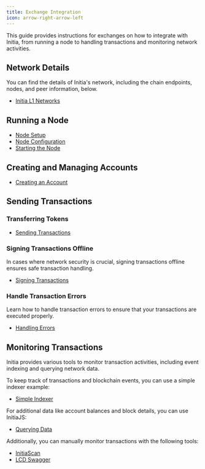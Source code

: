 ```yaml
---
title: Exchange Integration
icon: arrow-right-arrow-left
---
```


This guide provides instructions for exchanges on how to integrate with Initia, from running a node to handling transactions and monitoring network activities.

## Network Details

You can find the details of Initia's network, including the chain endpoints, nodes, and peer information, below.

- [Initia L1 Networks](/resources/developer/networks/initia-l1)

## Running a Node

- [Node Setup](/developers/running-a-node/manual-setup/node-setup)
- [Node Configuration](/developers/running-a-node/manual-setup/node-configuration)
- [Starting the Node](/developers/running-a-node/manual-setup/starting-the-node)

## Creating and Managing Accounts

- [Creating an Account](/developers/developer-guides/tools/sdks/initia-js/accounts)

## Sending Transactions

### Transferring Tokens

- [Sending Transactions](/developers/developer-guides/tools/sdks/initia-js/transactions/sending-transactions)

### Signing Transactions Offline

In cases where network security is crucial, signing transactions offline ensures safe transaction handling.

- [Signing Transactions](/developers/developer-guides/tools/sdks/initia-js/transactions/signing-transactions)

### Handle Transaction Errors

Learn how to handle transaction errors to ensure that your transactions are executed properly.

- [Handling Errors](/developers/developer-guides/tools/sdks/initia-js/transactions/handling-errors)

## Monitoring Transactions

Initia provides various tools to monitor transaction activities, including event indexing and querying network data.

To keep track of transactions and blockchain events, you can use a simple indexer example:

- [Simple Indexer](https://github.com/initia-labs/simple-indexer)

For additional data like account balances and block details, you can use InitiaJS:

- [Querying Data](/developers/developer-guides/tools/sdks/initia-js/querying-data)

Additionally, you can manually monitor transactions with the following tools:

- [InitiaScan](https://scan.testnet.initia.xyz/initiation-2)
- [LCD Swagger](https://lcd.testnet.initia.xyz/swagger/#/Service/GetTx)
